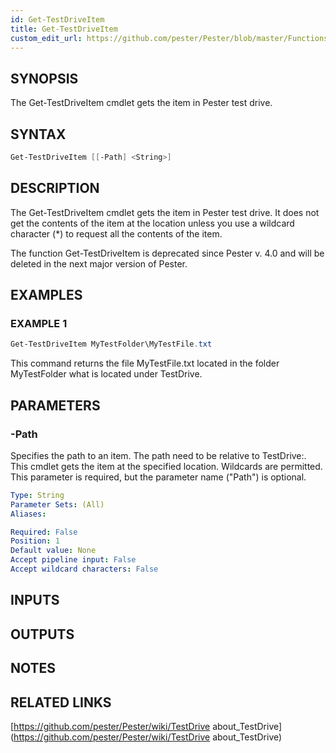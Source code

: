 ```yaml
---
id: Get-TestDriveItem
title: Get-TestDriveItem
custom_edit_url: https://github.com/pester/Pester/blob/master/Functions/Get-TestDriveItem.ps1
---
```


## SYNOPSIS
The Get-TestDriveItem cmdlet gets the item in Pester test drive.

## SYNTAX

```powershell
Get-TestDriveItem [[-Path] <String>]
```

## DESCRIPTION
The Get-TestDriveItem cmdlet gets the item in Pester test drive.
It does not
get the contents of the item at the location unless you use a wildcard
character (*) to request all the contents of the item.

The function Get-TestDriveItem is deprecated since Pester v.
4.0
and will be deleted in the next major version of Pester.

## EXAMPLES

### EXAMPLE 1
```powershell
Get-TestDriveItem MyTestFolder\MyTestFile.txt
```

This command returns the file MyTestFile.txt located in the folder MyTestFolder
what is located under TestDrive.

## PARAMETERS

### -Path
Specifies the path to an item.
The path need to be relative to TestDrive:.
This cmdlet gets the item at the specified location.
Wildcards are permitted.
This parameter is required, but the parameter name ("Path") is optional.

```yaml
Type: String
Parameter Sets: (All)
Aliases:

Required: False
Position: 1
Default value: None
Accept pipeline input: False
Accept wildcard characters: False
```

## INPUTS

## OUTPUTS

## NOTES

## RELATED LINKS

[https://github.com/pester/Pester/wiki/TestDrive
about_TestDrive](https://github.com/pester/Pester/wiki/TestDrive
about_TestDrive)
